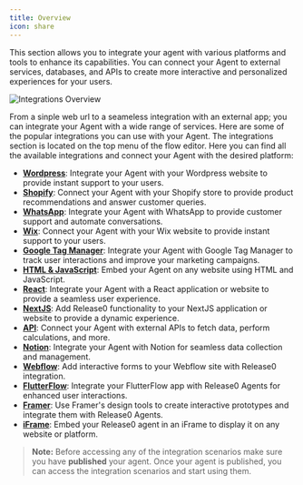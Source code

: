 ```yaml
---
title: Overview
icon: share
---
```


This section allows you to integrate your agent with various platforms and tools to enhance its capabilities. You can connect your Agent to external services, databases, and APIs to create more interactive and personalized experiences for your users.

<Frame style={{ maxWidth: '600px' }}>
  <img src="/images/integrations/integrations-overview.png" alt="Integrations Overview" />
</Frame>

From a sinple web url to a seameless integration with an external app; you can integrate your Agent with a wide range of services. Here are some of the popular integrations you can use with your Agent. The integrations section is located on the top menu of the flow editor. Here you can find all the available integrations and connect your Agent with the desired platform:

- **[Wordpress](/integrations/web/wordpress)**: Integrate your Agent with your Wordpress website to provide instant support to your users.
- **[Shopify](/integrations/web/shopify)**: Connect your Agent with your Shopify store to provide product recommendations and answer customer queries.
- **[WhatsApp](/integrations/whatsapp/overview)**: Integrate your Agent with WhatsApp to provide customer support and automate conversations.
- **[Wix](/integrations/web/wix)**: Connect your Agent with your Wix website to provide instant support to your users.
- **[Google Tag Manager](/integrations/web/google-tag-manager)**: Integrate your Agent with Google Tag Manager to track user interactions and improve your marketing campaigns.
- **[HTML & JavaScript](/integrations/web/libraries/html-javascript)**: Embed your Agent on any website using HTML and JavaScript.
- **[React](/integrations/web/libraries/react)**: Integrate your Agent with a React application or website to provide a seamless user experience.
- **[NextJS](/integrations/web/libraries/next-js)**: Add Release0 functionality to your NextJS application or website to provide a dynamic experience.
- **[API](/integrations/api/overview)**: Connect your Agent with external APIs to fetch data, perform calculations, and more.
- **[Notion](/integrations/web/notion)**: Integrate your Agent with Notion for seamless data collection and management.
- **[Webflow](/integrations/web/webflow)**: Add interactive forms to your Webflow site with Release0 integration.
- **[FlutterFlow](/integrations/web/flutterflow)**: Integrate your FlutterFlow app with Release0 Agents for enhanced user interactions.
- **[Framer](/integrations/web/framer)**: Use Framer's design tools to create interactive prototypes and integrate them with Release0 Agents.
- **[iFrame](/integrations/web/iframe)**: Embed your Release0 agent in an iFrame to display it on any website or platform.

> **Note:** Before accessing any of the integration scenarios make sure you have **published** your agent. Once your agent is published, you can access the integration scenarios and start using them.